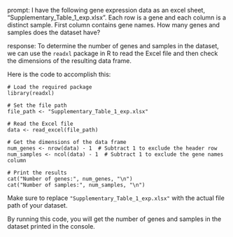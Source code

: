 prompt:
I have the following gene expression data as an excel sheet,  "Supplementary_Table_1_exp.xlsx". Each row is a gene and each column is a distinct sample. First column contains gene names. How many genes and samples does the dataset have?

response:
To determine the number of genes and samples in the dataset, we can use the `readxl` package in R to read the Excel file and then check the dimensions of the resulting data frame.

Here is the code to accomplish this:

```
# Load the required package
library(readxl)

# Set the file path
file_path <- "Supplementary_Table_1_exp.xlsx"

# Read the Excel file
data <- read_excel(file_path)

# Get the dimensions of the data frame
num_genes <- nrow(data) - 1  # Subtract 1 to exclude the header row
num_samples <- ncol(data) - 1  # Subtract 1 to exclude the gene names column

# Print the results
cat("Number of genes:", num_genes, "\n")
cat("Number of samples:", num_samples, "\n")
```

Make sure to replace `"Supplementary_Table_1_exp.xlsx"` with the actual file path of your dataset.

By running this code, you will get the number of genes and samples in the dataset printed in the console.
